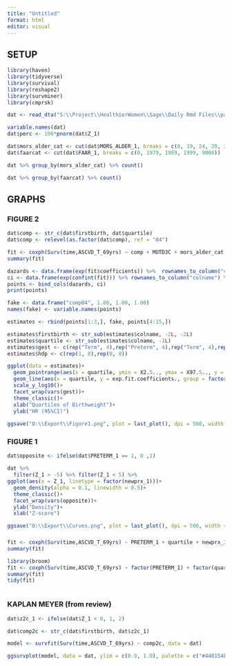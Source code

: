 ---
title: "Untitled"
format: html
editor: visual
---

## SETUP

```{r}
library(haven)
library(tidyverse)
library(survival)
library(reshape2)
library(survminer)
library(cmprsk)
```

```{r}
dat <- read_dta("S:\\Project\\HealthierWomen\\Sage\\Daily Rmd Files\\paper2roughdraft_export2r_24_03_08.dta")

variable.names(dat)
dat$perc <- 100*pnorm(dat$Z_1)

dat$mors_alder_cat <- cut(dat$MORS_ALDER_1, breaks = c(0, 19, 24, 29, 34, 9000))
dat$faarcat <- cut(dat$FAAR_1, breaks = c(0, 1979, 1989, 1999, 9000))

dat %>% group_by(mors_alder_cat) %>% count()

dat %>% group_by(faarcat) %>% count()


```



## GRAPHS

### FIGURE 2

```{r}

dat$comp <- str_c(dat$firstbirth, dat$quartile)
dat$comp <- relevel(as.factor(dat$comp), ref = "04")

fit <- coxph(Surv(time,ASCVD_T_69yrs) ~ comp + MUTD3C + mors_alder_cat + faarcat, data = dat)
summary(fit)

dazards <- data.frame(exp(fit$coefficients)) %>%  rownames_to_column("colname")
ci <- data.frame(exp(confint(fit))) %>% rownames_to_column("colname") %>% dplyr::select(-colname)
points <- bind_cols(dazards, ci)
print(points)

fake <- data.frame("comp04", 1.00, 1.00, 1.00)
names(fake) <- variable.names(points)

estimates <- rbind(points[1:3,], fake, points[4:15,])

estimates$firstbirth <- str_sub(estimates$colname, -2L, -2L)
estimates$quartile <- str_sub(estimates$colname, -1L)
estimates$gest <- c(rep("Term", 4),rep("Preterm", 4),rep("Term", 4),rep("Preterm", 4))
estimates$hdp <- c(rep(1, 8),rep(0, 8))


```


```{r}

ggplot(data = estimates)+
  geom_pointrange(aes(x = quartile, ymin = X2.5.., ymax = X97.5.., y = exp.fit.coefficients., shape = factor(hdp)), position = position_dodge(width = 0.2))+
  geom_line(aes(x = quartile, y = exp.fit.coefficients., group = factor(hdp)))+
  scale_y_log10()+
  facet_wrap(vars(gest))+
  theme_classic()+
  xlab("Quartiles of Birthweight")+
  ylab("HR (95%CI)")
  
ggsave("O:\\Export\\Figure1.png", plot = last_plot(), dpi = 500, width = 6, height = 3)
```

### FIGURE 1

```{r}
dat$opposite <- ifelse(dat$PRETERM_1 == 1, 0 ,1)

dat %>% 
  filter(Z_1 > -5) %>% filter(Z_1 < 5) %>% 
ggplot(aes(x = Z_1, linetype = factor(newprx_1)))+
  geom_density(alpha = 0.1, linewidth = 0.5)+
  theme_classic()+
  facet_wrap(vars(opposite))+
  ylab("Density")+
  xlab("Z-score")

ggsave("O:\\Export\\Curves.png", plot = last_plot(), dpi = 500, width = 6, height = 3)

```

### 

```{r}

fit <- coxph(Surv(time,ASCVD_T_69yrs) ~ PRETERM_1 + quartile + newprx_1 + PRETERM_1*quartile*newprx_1, data = dat)
summary(fit)

```

```{r}
library(broom)
fit <- coxph(Surv(time,ASCVD_T_69yrs) ~ factor(PRETERM_1) + factor(quartile) + factor(newprx_1) + factor(PRETERM_1)*factor(quartile)*factor(newprx_1), data = dat)
summary(fit)
tidy(fit)



```

### KAPLAN MEYER (from review)

```{r}

dat$z2c_1 <- ifelse(dat$Z_1 < 0, 1, 2)

dat$comp2c <- str_c(dat$firstbirth, dat$z2c_1)

model <- survfit(Surv(time,ASCVD_T_69yrs) ~ comp2c, data = dat)

ggsurvplot(model, data = dat, ylim = c(0.9, 1.0), palette = c("#440154FF", "#eeabfe", "#39568CFF", "#a6b8db", "#1F968BFF", "#cbf4ef", "#73D055FF", "#d6f1ce"), legend.labs = c("Term, Z < 0", "Term, Z >= 0", "Preterm, Z < 0", "Preterm, Z >= 0", "Term HDP, Z < 0", "Term HDP, Z >= 0", "Preterm HDP, Z < 0", "Preterm HDP, Z >= 0"))

```
